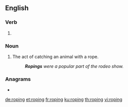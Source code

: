 ==English==

===Verb===
{{head|en|present participle}}

# {{present participle of|rope|lang=en|nocat=1}}

===Noun===
{{en-noun}}

# The act of catching an animal with a rope.
#: '''''Ropings''' were a popular part of the rodeo show.''

===Anagrams===
* {{l|en|poring}}

[[de:roping]]
[[et:roping]]
[[fr:roping]]
[[ku:roping]]
[[th:roping]]
[[vi:roping]]